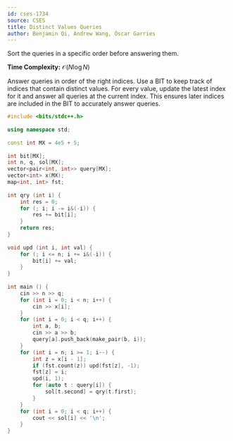 ```yaml
---
id: cses-1734
source: CSES
title: Distinct Values Queries
author: Benjamin Qi, Andrew Wang, Óscar Garries
---
```


<Spoiler title="Hint">

Sort the queries in a specific order before answering them.

</Spoiler>

<Spoiler title="Solution">

**Time Complexity:** $\mathcal{O}(N\log{N})$

Answer queries in order of the right indices. Use a BIT to keep track of indices that contain distinct values. For every value, update the latest index for it and answer all queries at the current index. This ensures later indices are included in the BIT to accurately answer queries.

```cpp
#include <bits/stdc++.h>
 
using namespace std;
 
const int MX = 4e5 + 5;
 
int bit[MX];
int n, q, sol[MX];
vector<pair<int, int>> query[MX];
vector<int> x(MX);
map<int, int> fst;
 
int qry (int i) {
	int res = 0;
	for (; i; i -= i&(-i)) {
		res += bit[i];
	}
	return res;
}
 
void upd (int i, int val) {
	for (; i <= n; i += i&(-i)) {
		bit[i] += val;
	}
}
 
int main () {
	cin >> n >> q;
	for (int i = 0; i < n; i++) {
		cin >> x[i];
	}
	for (int i = 0; i < q; i++) {
		int a, b;
		cin >> a >> b;
		query[a].push_back(make_pair(b, i));
	}
	for (int i = n; i >= 1; i--) {
		int z = x[i - 1];
		if (fst.count(z)) upd(fst[z], -1);
		fst[z] = i;
		upd(i, 1);
		for (auto t : query[i]) {
			sol[t.second] = qry(t.first);
		}
	}
	for (int i = 0; i < q; i++) {
		cout << sol[i] << '\n';
	}
}
```

</Spoiler>

